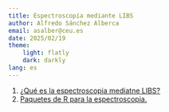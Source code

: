```yaml
---
title: Espectroscopía mediante LIBS 
author: Alfredo Sánchez Alberca
email: asalber@ceu.es
date: 2025/02/19
theme: 
    light: flatly
    dark: darkly
lang: es
---
```


1. [¿Qué es la espectroscopia mediatne LIBS?](espectroscopia-libs.html)
1. [Paquetes de R para la espectroscopia.](espectroscopia-r.html)